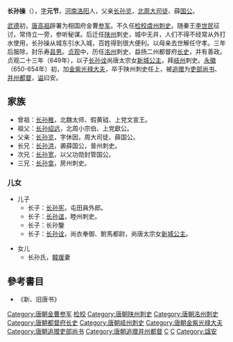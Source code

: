 {{citation style|time=2013-03-25T18:50:54+00:00}}
'''长孙操'''（{{bd|?||?||}}），[[表字|字]]'''元节'''，[[河南郡|河南]][[洛阳县|洛阳]]人，父亲[[长孙览|长孙览]]，[[北周|北周]][[大司徒|大司徒]]、薛[[国公|国公]]。

[[武德|武德]]初，[[唐高祖|唐高祖]]辟署为相国府金曹[[参军|参军]]。不久任[[检校|检校]][[虞州|虞州]][[刺史|刺史]]。随秦王[[李世民|李世民]]征讨，常侍立一旁，参听秘谋。后迁任[[陕州|陕州]]刺史，城中无井，人们不得不经常从外打水使用，长孙操从城东引水入城，百姓得到很大便利。以母亲去世解任守孝。三年后服除，封乐寿[[县男|县男]]。[[貞觀_(唐朝)|贞观]]中，历任[[洺州|洺州]]刺史、益扬二州都督府[[长史|长史]]，并有善政。贞观二十三年（649年），以子[[长孙诠|长孙诠]]尚唐太宗女[[新城公主|新城公主]]，拜[[岐州|岐州]]刺史。[[永徽|永徽]]（650-654年）初，加[[金紫光禄大夫|金紫光禄大夫]]，卒于陕州刺史任上，被[[追赠|追赠]]为[[吏部尚书|吏部尚书]]、[[并州|并州]][[都督|都督]]，[[谥号|谥]]曰安。

==家族==
{{main|河南长孙氏世系图}}

* 曾祖：[[长孙稚|长孙稚]]，北魏太师、假黄钺、上党文宣王。
* 祖父：[[长孙绍远|长孙绍远]]，北周小宗伯、上党獻公。
* 父亲：[[长孙览|长孙览]]，字休因，周大司徒、薛国公。
* 长兄：[[长孙洪|长孙洪]]，袭薛国公，普州刺史。
* 次兄：[[长孙宽|长孙宽]]，以父功勋封管国公。
* 三兄：[[长孙龛|长孙龛]]，房州刺史。
===儿女===
*儿子
** 长子：[[长孙宪|长孙宪]]，屯田員外郎。
** 长子：[[长孙谊|长孙谊]]，睦州刺史。
** 长子：长孙鑒
** 长子：[[长孙诠|长孙诠]]，尚衣奉御、駙馬都尉，尚唐太宗女[[新城公主|新城公主]]。

*女儿
**长孙氏，[[韓瑗|韓瑗]]妻

==參考書目==
*《新、旧唐书》

{{DEFAULTSORT:Z}}
[[Category:唐朝金曹参军|Category:唐朝金曹参军]]
[[Category:唐朝虞州刺史|检校]]
[[Category:唐朝陕州刺史|Category:唐朝陕州刺史]]
[[Category:唐朝洺州刺史|Category:唐朝洺州刺史]]
[[Category:唐朝都督府长史|Category:唐朝都督府长史]]
[[Category:唐朝岐州刺史|Category:唐朝岐州刺史]]
[[Category:唐朝金紫光禄大夫|Category:唐朝金紫光禄大夫]]
[[Category:唐朝追赠吏部尚书|Category:唐朝追赠吏部尚书]]
[[Category:唐朝追赠并州都督|Category:唐朝追赠并州都督]]
[[Category:河南长孙氏|C]]
[[Category:長孫姓|C]]
[[Category:諡安|Category:諡安]]